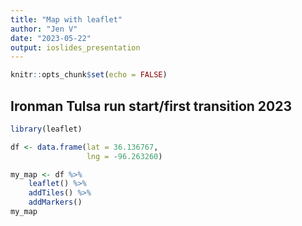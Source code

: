 ---
title: "Map with leaflet"
author: "Jen V"
date: "2023-05-22"
output: ioslides_presentation
---

```{r setup, include=FALSE}
knitr::opts_chunk$set(echo = FALSE)
```


## Ironman Tulsa run start/first transition 2023 

```{r map, echo=FALSE}
library(leaflet)

df <- data.frame(lat = 36.136767, 
                 lng = -96.263260)

my_map <- df %>%
    leaflet() %>% 
    addTiles() %>% 
    addMarkers()
my_map

```

